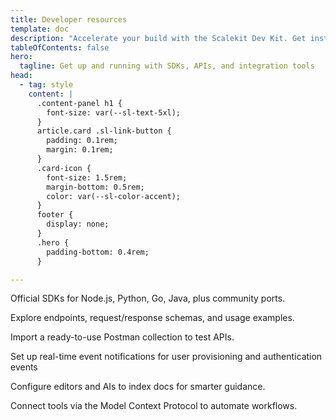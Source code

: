 ```yaml
---
title: Developer resources
template: doc
description: "Accelerate your build with the Scalekit Dev Kit. Get instant access to SDKs, API references, sample apps, and other developer tools."
tableOfContents: false
hero:
  tagline: Get up and running with SDKs, APIs, and integration tools
head:
  - tag: style
    content: |
      .content-panel h1 {
        font-size: var(--sl-text-5xl);
      }
      article.card .sl-link-button {
        padding: 0.1rem;
        margin: 0.1rem;
      }
      .card-icon {
        font-size: 1.5rem;
        margin-bottom: 0.5rem;
        color: var(--sl-color-accent);
      }
      footer {
        display: none;
      }
      .hero {
        padding-bottom: 0.4rem;
      }

---
```



<CardGrid className="feature-cards-grid">
 <FoldCard title="Browse SDKs" iconKey="sdk" href="/dev-kit/sdks/overview" cta="Browse SDKs →">
    <p class="card-desc">
      Official SDKs for Node.js, Python, Go, Java, plus community ports.
    </p>
  </FoldCard>
  <FoldCard title="Integrations" iconKey="puzzle" href="/guides/integrations/" cta="Explore integrations →">
    <p class="card-desc">
      Explore endpoints, request/response schemas, and usage examples.
    </p>
  </FoldCard>
  <FoldCard title="Postman collection" iconKey="download" href="/api/scalekit.postman_collection.json" cta="Download collection →">
    <p class="card-desc">
      Import a ready-to-use Postman collection to test APIs.
    </p>
  </FoldCard>
  <FoldCard title="Webhooks" iconKey="webhooks" href="/guides/webhooks-best-practices" cta="View guide →">
    <p class="card-desc">
      Set up real-time event notifications for user provisioning and authentication events
    </p>
  </FoldCard>
</CardGrid>



<CardGrid className="feature-cards-grid">
  <FoldCard title="AI assisted setup" iconKey="ai" href="/dev-kit/resources/ai-assisted-setup" cta="Open guide →">
    <p class="card-desc">
      Configure editors and AIs to index docs for smarter guidance.
    </p>
  </FoldCard>
  <FoldCard title="MCP for Scalekit" iconKey="mcp" href="/dev-kit/mcp" cta="View MCP guide →">
    <p class="card-desc">
      Connect tools via the Model Context Protocol to automate workflows.
    </p>
  </FoldCard>
</CardGrid>
